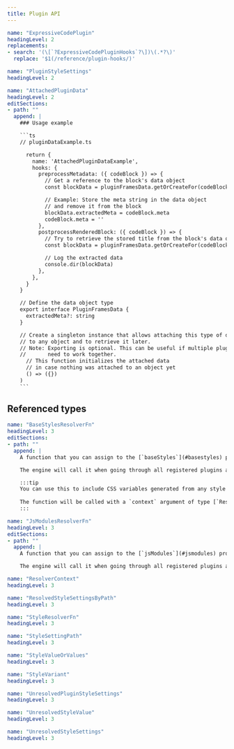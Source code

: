```yaml
---
title: Plugin API
---
```


````yml include
name: "ExpressiveCodePlugin"
headingLevel: 2
replacements:
- search: '(\[`?ExpressiveCodePluginHooks`?\])\(.*?\)'
  replace: '$1(/reference/plugin-hooks/)'
````

````yml include
name: "PluginStyleSettings"
headingLevel: 2
````

````yml include
name: "AttachedPluginData"
headingLevel: 2
editSections:
- path: ""
  append: |
    ### Usage example

    ```ts
    // pluginDataExample.ts

      return {
        name: 'AttachedPluginDataExample',
        hooks: {
          preprocessMetadata: ({ codeBlock }) => {
            // Get a reference to the block's data object
            const blockData = pluginFramesData.getOrCreateFor(codeBlock)

            // Example: Store the meta string in the data object
            // and remove it from the block
            blockData.extractedMeta = codeBlock.meta
            codeBlock.meta = ''
          },
          postprocessRenderedBlock: ({ codeBlock }) => {
            // Try to retrieve the stored title from the block's data object
            const blockData = pluginFramesData.getOrCreateFor(codeBlock)

            // Log the extracted data
            console.dir(blockData)
          },
        },
      }
    }

    // Define the data object type
    export interface PluginFramesData {
      extractedMeta?: string
    }

    // Create a singleton instance that allows attaching this type of data
    // to any object and to retrieve it later.
    // Note: Exporting is optional. This can be useful if multiple plugins
    //       need to work together.
      // This function initializes the attached data
      // in case nothing was attached to an object yet
      () => ({})
    )
    ```
````

## Referenced types

````yml include
name: "BaseStylesResolverFn"
headingLevel: 3
editSections:
- path: ""
  append: |
    A function that you can assign to the [`baseStyles`](#basestyles) property of an [`ExpressiveCodePlugin`](#expressivecodeplugin).

    The engine will call it when going through all registered plugins and collecting their base styles.

    :::tip
    You can use this to include CSS variables generated from any style settings, including your own [`PluginStyleSettings`](#pluginstylesettings), into your plugin's base styles.
    
    The function will be called with a `context` argument of type [`ResolverContext`](#resolvercontext) that provides helpful functions like `cssVar` to access any generated CSS variable by its style setting path.
    :::
````

````yml include
name: "JsModulesResolverFn"
headingLevel: 3
editSections:
- path: ""
  append: |
    A function that you can assign to the [`jsModules`](#jsmodules) property of an [`ExpressiveCodePlugin`](#expressivecodeplugin).

    The engine will call it when going through all registered plugins and collecting their JS modules.
````

````yml include
name: "ResolverContext"
headingLevel: 3
````

````yml include
name: "ResolvedStyleSettingsByPath"
headingLevel: 3
````

````yml include
name: "StyleResolverFn"
headingLevel: 3
````

````yml include
name: "StyleSettingPath"
headingLevel: 3
````

````yml include
name: "StyleValueOrValues"
headingLevel: 3
````

````yml include
name: "StyleVariant"
headingLevel: 3
````

````yml include
name: "UnresolvedPluginStyleSettings"
headingLevel: 3
````

````yml include
name: "UnresolvedStyleValue"
headingLevel: 3
````

````yml include
name: "UnresolvedStyleSettings"
headingLevel: 3
````
